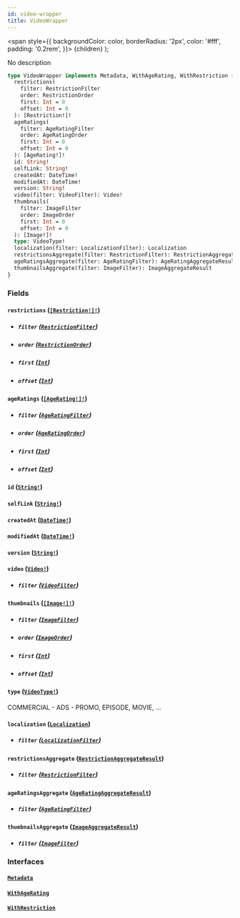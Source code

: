 ```yaml
---
id: video-wrapper
title: VideoWrapper
---
```


<span
style={{
      backgroundColor: color,
      borderRadius: '2px',
      color: '#fff',
      padding: '0.2rem',
    }}>
{children}
</span>
);

No description

```graphql
type VideoWrapper implements Metadata, WithAgeRating, WithRestriction {
  restrictions(
    filter: RestrictionFilter
    order: RestrictionOrder
    first: Int = 0
    offset: Int = 0
  ): [Restriction!]!
  ageRatings(
    filter: AgeRatingFilter
    order: AgeRatingOrder
    first: Int = 0
    offset: Int = 0
  ): [AgeRating!]!
  id: String!
  selfLink: String!
  createdAt: DateTime!
  modifiedAt: DateTime!
  version: String!
  video(filter: VideoFilter): Video!
  thumbnails(
    filter: ImageFilter
    order: ImageOrder
    first: Int = 0
    offset: Int = 0
  ): [Image!]!
  type: VideoType!
  localization(filter: LocalizationFilter): Localization
  restrictionsAggregate(filter: RestrictionFilter): RestrictionAggregateResult
  ageRatingsAggregate(filter: AgeRatingFilter): AgeRatingAggregateResult
  thumbnailsAggregate(filter: ImageFilter): ImageAggregateResult
}
```

### Fields

#### `restrictions` ([`[Restriction!]!`](/docs/schema/objects/restriction))

- ##### `filter` ([`RestrictionFilter`](/docs/schema/inputs/restriction-filter))

- ##### `order` ([`RestrictionOrder`](/docs/schema/inputs/restriction-order))

- ##### `first` ([`Int`](/docs/schema/scalars/int))

- ##### `offset` ([`Int`](/docs/schema/scalars/int))

#### `ageRatings` ([`[AgeRating!]!`](/docs/schema/objects/age-rating))

- ##### `filter` ([`AgeRatingFilter`](/docs/schema/inputs/age-rating-filter))

- ##### `order` ([`AgeRatingOrder`](/docs/schema/inputs/age-rating-order))

- ##### `first` ([`Int`](/docs/schema/scalars/int))

- ##### `offset` ([`Int`](/docs/schema/scalars/int))

#### `id` ([`String!`](/docs/schema/scalars/string))

#### `selfLink` ([`String!`](/docs/schema/scalars/string))

#### `createdAt` ([`DateTime!`](/docs/schema/scalars/date-time))

#### `modifiedAt` ([`DateTime!`](/docs/schema/scalars/date-time))

#### `version` ([`String!`](/docs/schema/scalars/string))

#### `video` ([`Video!`](/docs/schema/objects/video))

- ##### `filter` ([`VideoFilter`](/docs/schema/inputs/video-filter))

#### `thumbnails` ([`[Image!]!`](/docs/schema/objects/image))

- ##### `filter` ([`ImageFilter`](/docs/schema/inputs/image-filter))

- ##### `order` ([`ImageOrder`](/docs/schema/inputs/image-order))

- ##### `first` ([`Int`](/docs/schema/scalars/int))

- ##### `offset` ([`Int`](/docs/schema/scalars/int))

#### `type` ([`VideoType!`](/docs/schema/enums/video-type))

COMMERCIAL - ADS - PROMO, EPISODE, MOVIE, ...

#### `localization` ([`Localization`](/docs/schema/objects/localization))

- ##### `filter` ([`LocalizationFilter`](/docs/schema/inputs/localization-filter))

#### `restrictionsAggregate` ([`RestrictionAggregateResult`](/docs/schema/objects/restriction-aggregate-result))

- ##### `filter` ([`RestrictionFilter`](/docs/schema/inputs/restriction-filter))

#### `ageRatingsAggregate` ([`AgeRatingAggregateResult`](/docs/schema/objects/age-rating-aggregate-result))

- ##### `filter` ([`AgeRatingFilter`](/docs/schema/inputs/age-rating-filter))

#### `thumbnailsAggregate` ([`ImageAggregateResult`](/docs/schema/objects/image-aggregate-result))

- ##### `filter` ([`ImageFilter`](/docs/schema/inputs/image-filter))

### Interfaces

#### [`Metadata`](/docs/schema/interfaces/metadata)

#### [`WithAgeRating`](/docs/schema/interfaces/with-age-rating)

#### [`WithRestriction`](/docs/schema/interfaces/with-restriction)
